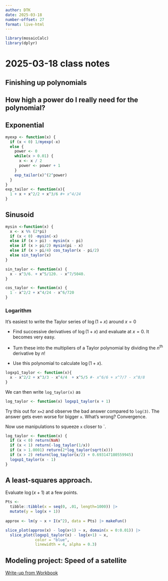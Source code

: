 ```yaml
---
author: DTK
date: 2025-03-18
number-offset: 27
format: live-html
---
```


```r
library(mosaicCalc)
library(dplyr)
```

# 2025-03-18 class notes

## Finishing up polynomials

## How high a power do I really need for the polynomial?

## Exponential
```r
myexp <- function(x) {
  if (x < 0) 1/myexp(-x)
  else {
    power <- 0
    while(x > 0.01) {
      x <- x / 2
      power <- power + 1
    }
    exp_tailor(x)^(2^power)
  }
}
exp_tailor <- function(x){
  1 + x + x^2/2 + x^3/6 #+ x^4/24
}
```

## Sinusoid

```r
mysin <-function(x) {
  x <- x %% (2*pi)
  if (x < 0) -mysin(-x)
  else if (x > pi) - mysin(x - pi)
  else if (x > pi/2) mysin(pi - x)
  else if (x > pi/4) cos_taylor(x - pi/2)
  else sin_taylor(x)
}

sin_taylor <- function(x) {
  x - x^3/6. + x^5/120. - x^7/5040.
}

cos_taylor <- function(x) {
  1 - x^2/2 + x^4/24 - x^6/720
}

```

### Logarithm

It's easiest to write the Taylor series of $\log(1+x)$ around $x = 0$

- Find successive derivatives of $\log(1+x)$ and evaluate at $x=0$. It becomes very easy.

- Turn these into the multipliers of a Taylor polynomial by dividing the $n$^th^ derivative by $n!$

- Use this polynomial to calculate $\log(1+x)$.

```r
logxp1_taylor <- function(x){
  x - x^2/2 + x^3/3 - x^4/4  + x^5/5 #- x^6/6 + x^7/7 - x^8/8
}
```

We can then write `log_taylor(x)` as

```r
log_taylor <- function(x) logxp1_taylor(x + 1)
```

Try this out for `x=2` and observe the bad answer compared to `log(3)`. The answer gets even worse for bigger `x`. What's wrong? Convergence.

Now use manipulations to squeeze `x` closer to `.

```r
log_taylor <- function(x) {
  if (x < 0) return(NaN)
  if (x < 1) return(-log_taylor(1/x))
  if (x > 1.0001) return(2*log_taylor(sqrt(x)))
  if (x > 2) return(log_taylor(x/2) + 0.693147180559945)
  logxp1_taylor(x - 1)
}

```

## A least-squares approach.

Evaluate $\log(x + 1)$ at a few points.

```r
Pts <- 
  tibble::tibble(x = seq(0, .01, length=1000)) |>
  mutate(y = log(x + 1))
 
approx <- lm(y ~ x + I(x^2), data = Pts) |> makeFun()

slice_plot(approx(x) - log(x+1) ~ x, domain(x = 0:0.01)) |> 
  slice_plot(logxp1_taylor(x) - log(x+1) ~ x, 
             color = "blue", 
             linewidth = 4, alpha = 0.3) 
```

## Modeling project: Speed of a satellite

[Write-up from Workbook](https://dtkaplan.github.io/MC-Workbook/Block-1-models.html#project-2-orbit-dimensions)




